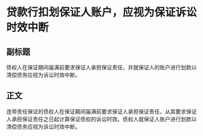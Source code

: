 # 贷款行扣划保证人账户，应视为保证诉讼时效中断
## 副标题
债权人在保证期间届满前要求保证人承担保证责任，并就保证人的账户进行划款以清偿债务应视为诉讼时效中断。
## 正文
连带责任保证的债权人在保证期间届满前要求保证人承担保证责任，从其要求保证人承担保证责任之日起计算保证债权的诉讼时效。债权人就保证人账户进行划款以清偿债务应视为诉讼时效中断。